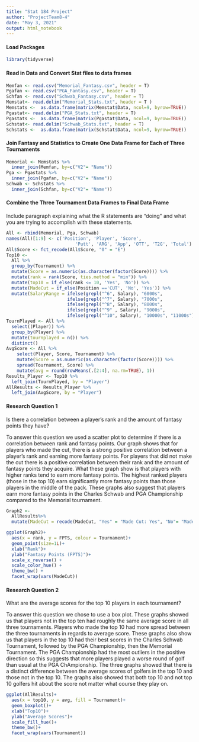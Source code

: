 ```yaml
---
title: "Stat 184 Project"
author: "ProjectTeam8-4"
date: "May 3, 2021"
output: html_notebook 
---
```


#### Load Packages
```r
library(tidyverse) 
```

#### Read in Data and Convert Stat files to data frames
```r
Memfan <- read.csv("Memorial_Fantasy.csv", header = T)
Pgafan <- read.csv("PGA_Fantasy.csv", header = T)
Schfan <- read.csv("Schwab_Fantasy.csv", header = T)
Memstat<- read.delim("Memorial_Stats.txt", header = T )
Memstats <-  as.data.frame(matrix(Memstat$Data, ncol=9, byrow=TRUE))
Pgastat<- read.delim("PGA_Stats.txt", header = T)
Pgastats <-  as.data.frame(matrix(Pgastat$Data, ncol=9, byrow=TRUE))
Schstat<- read.delim("Schwab_Stats.txt", header = T)
Schstats <-  as.data.frame(matrix(Schstat$Data, ncol=9, byrow=TRUE))
```

#### Join Fantasy and Statistics to Create One Data Frame for Each of Three Tournaments

```r
Memorial <- Memstats %>%
  inner_join(Memfan, by=c("V2"= "Name"))
Pga <- Pgastats %>%
  inner_join(Pgafan, by=c("V2"= "Name")) 
Schwab <- Schstats %>%
  inner_join(Schfan, by=c("V2"= "Name"))
```

#### Combine the Three Tournament Data Frames to Final Data Frame
Include paragraph explaining what the R statements are "doing" and what you are trying to accomplish with these statements.

```r
All <- rbind(Memorial, Pga, Schwab)
names(All)[1:9] <- c('Position', 'Player', 'Score', 
                          'Putt', 'ARG', 'App', 'OTT', 'T2G', 'Total')
All$Score <- fct_recode(All$Score, "0" = "E") 
Top10 <- 
  All %>%
  group_by(Tournament) %>%
  mutate(Score = as.numeric(as.character(factor(Score)))) %>%
  mutate(rank = rank(Score, ties.method = "min")) %>%
  mutate(top10 = if_else(rank <= 10, 'Yes', 'No')) %>%
  mutate(MadeCut = if_else(Position =='CUT', 'No', 'Yes')) %>%
  mutate(SalaryRange = ifelse(grepl("^6", Salary), "6000s",
                       ifelse(grepl("^7", Salary), "7000s",
                       ifelse(grepl("^8", Salary), "8000s",
                       ifelse(grepl("^9" , Salary), "9000s",
                       ifelse(grepl("^10", Salary), "10000s", "11000s"))))))
TournPlayed <- All %>%
  select((Player)) %>%
  group_by(Player) %>%
  mutate(tournplayed = n()) %>%
  distinct()
AvgScore <- All %>%
    select(Player, Score, Tournament) %>%
    mutate(Score = as.numeric(as.character(factor(Score)))) %>%
    spread(Tournament, Score) %>%
    mutate(avg = round(rowMeans(.[2:4], na.rm=TRUE), 1))
Results_Player <- Top10 %>%
  left_join(TournPlayed, by = "Player")
AllResults <- Results_Player %>%
  left_join(AvgScore, by = "Player")
```


#### Research Question 1
Is there a correlation between a player's rank and the amount of fantasy points they have?

To answer this question we used a scatter plot to determine if there is a correlation between rank and fantasy points. Our graph shows that for players who made the cut, there is a strong positive correlation between a player's rank and earning more fantasy points. For players that did not make the cut there is a positive correlation between their rank and the amount of fantasy points they acquire. What these graph show is that players with higher ranks tend to earn more fantasy points. The highest ranked players (those in the top 10) earn significantly more fantasy points than those players in the middle of the pack. These graphs also suggest that players earn more fantasy points in the Charles Schwab and PGA Championship compared to the Memorial tournament. 
```r
Graph2 <-
  AllResults%>%
  mutate(MadeCut = recode(MadeCut, "Yes" = "Made Cut: Yes", "No"= "Made Cut: No"))

ggplot(Graph2)+
  aes(x = rank, y = FPTS, colour = Tournament)+
  geom_point(size=1L)+
  xlab("Rank")+
  ylab("Fantasy Points (FPTS)")+
  scale_x_reverse() +
  scale_color_hue() +
  theme_bw() +
  facet_wrap(vars(MadeCut))
```

#### Research Question 2
What are the average scores for the top 10 players in each tournament?

To answer this question we chose to use a box plot. These graphs showed us that players not in the top ten had roughly the same average score in all three tournaments. Players who made the top 10 had more spread between the three tournaments in regards to average score. These graphs also show us that players in the top 10 had their best scores in the Charles Schwab Tournament, followed by the PGA Championship, then the Memorial Tournament. The PGA Championship had the most outliers in the positive direction so this suggests that more players played a worse round of golf than usual at the PGA ChAmpionship. The three graphs showed that there is a distinct difference between the average scores of golfers in the top 10 and those not in the top 10. The graphs also showed that both top 10 and not top 10 golfers hit about the score not matter what course they play on. 

```r
ggplot(AllResults)+
  aes(x = top10, y = avg, fill = Tournament)+
  geom_boxplot()+
  xlab("Top10")+
  ylab("Average Scores")+
  scale_fill_hue()+
  theme_bw()+
  facet_wrap(vars(Tournament))
```
